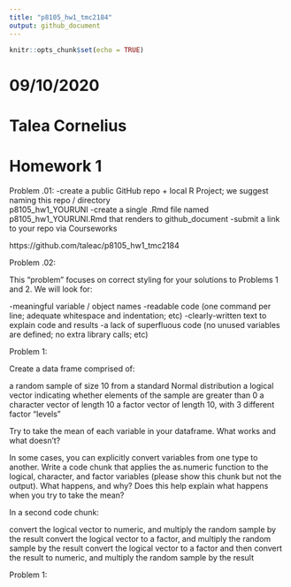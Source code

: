 ```yaml
---
title: "p8105_hw1_tmc2184"
output: github_document
---
```


```r
knitr::opts_chunk$set(echo = TRUE)
```

################################
# 09/10/2020
# Talea Cornelius
# Homework 1
################################

Problem .01: 
-create a public GitHub repo + local R Project; we suggest naming this repo / directory   
 p8105_hw1_YOURUNI
-create a single .Rmd file named p8105_hw1_YOURUNI.Rmd that renders to github_document
-submit a link to your repo via Courseworks

https://github.com/taleac/p8105_hw1_tmc2184

###############################

Problem .02:

This “problem” focuses on correct styling for your solutions to Problems 1 and 2. We will look for:

-meaningful variable / object names
-readable code (one command per line; adequate whitespace and indentation; etc)
-clearly-written text to explain code and results
-a lack of superfluous code (no unused variables are defined; no extra library calls; etc)

###############################

Problem 1:

Create a data frame comprised of:

a random sample of size 10 from a standard Normal distribution
a logical vector indicating whether elements of the sample are greater than 0
a character vector of length 10
a factor vector of length 10, with 3 different factor “levels”

Try to take the mean of each variable in your dataframe. What works and what doesn’t?

In some cases, you can explicitly convert variables from one type to another. Write a code chunk that applies the as.numeric function to the logical, character, and factor variables (please show this chunk but not the output). What happens, and why? Does this help explain what happens when you try to take the mean?

In a second code chunk:

convert the logical vector to numeric, and multiply the random sample by the result
convert the logical vector to a factor, and multiply the random sample by the result
convert the logical vector to a factor and then convert the result to numeric, and multiply the random sample by the result

###############################

Problem 1:

